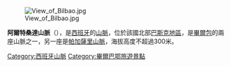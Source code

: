 [[Image:View_of_Bilbao.jpg|thumb]]

'''阿爾特桑達山脈'''（{{lang-es|Archanda}}），是[[西班牙|西班牙]]的[[山脈|山脈]]，位於該國北部[[巴斯克地區|巴斯克地區]]，是[[畢爾包|畢爾包]]的兩座山脈之一，另一座是[[帕加薩里山脈|帕加薩里山脈]]，海拔高度不超過300米。

{{Coord|43|16|26.25|N|2|55|14.34|W|region:ES_type:landmark|display=title}}

{{Spain-geo-stub}}
[[Category:西班牙山脈|Category:西班牙山脈]]
[[Category:畢爾巴鄂旅遊景點|Category:畢爾巴鄂旅遊景點]]